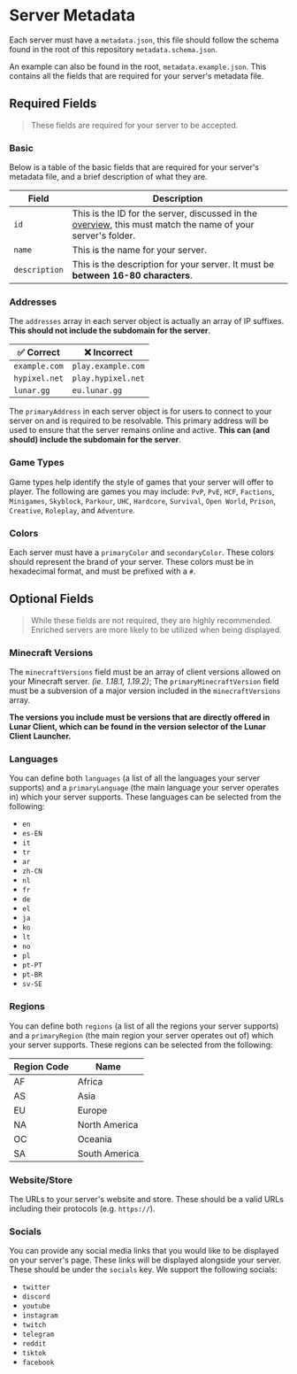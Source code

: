 # Server Metadata

Each server must have a `metadata.json`, this file should follow the schema found in the root of this repository `metadata.schema.json`.

An example can also be found in the root, `metadata.example.json`. This contains all the fields that are required for your server's metadata file.

## Required Fields

> These fields are required for your server to be accepted.

### Basic

Below is a table of the basic fields that are required for your server's metadata file, and a brief description of what they are.

| Field         | Description                                                                                                                                            |
| ------------- | ------------------------------------------------------------------------------------------------------------------------------------------------------ |
| `id`          | This is the ID for the server, discussed in the [overview](server-mappings/adding-servers/overview), this must match the name of your server's folder. |
| `name`        | This is the name for your server.                                                                                                                      |
| `description` | This is the description for your server. It must be **between 16-80 characters**.                                                                      |

### Addresses

The `addresses` array in each server object is actually an array of IP suffixes. **This should not include the subdomain for the server**.

| ✅ Correct    | ❌ Incorrect       |
| ------------- | ------------------ |
| `example.com` | `play.example.com` |
| `hypixel.net` | `play.hypixel.net` |
| `lunar.gg`    | `eu.lunar.gg`      |

The `primaryAddress` in each server object is for users to connect to your server on and is required to be resolvable. This primary address will be used to ensure that the server remains online and active. **This can (and should) include the subdomain for the server**.

### Game Types

Game types help identify the style of games that your server will offer to player. The following are games you may include: `PvP`, `PvE`, `HCF`, `Factions`, `Minigames`, `Skyblock`, `Parkour`, `UHC`, `Hardcore`, `Survival`, `Open World`, `Prison`, `Creative`, `Roleplay`, and `Adventure`.

### Colors

Each server must have a `primaryColor` and `secondaryColor`. These colors should represent the brand of your server. These colors must be in hexadecimal format, and must be prefixed with a `#`.

## Optional Fields

> While these fields are not required, they are highly recommended. Enriched servers are more likely to be utilized when being displayed.

### Minecraft Versions

The `minecraftVersions` field must be an array of client versions allowed on your Minecraft server. _(ie. 1.18.1, 1.19.2)_; The `primaryMinecraftVersion` field must be a subversion of a major version included in the `minecraftVersions` array.

**The versions you include must be versions that are directly offered in Lunar Client, which can be found in the version selector of the Lunar Client Launcher.**

### Languages

You can define both `languages` (a list of all the languages your server supports) and a `primaryLanguage` (the main language your server operates in) which your server supports. These languages can be selected from the following:

- `en`
- `es-EN`
- `it`
- `tr`
- `ar`
- `zh-CN`
- `nl`
- `fr`
- `de`
- `el`
- `ja`
- `ko`
- `lt`
- `no`
- `pl`
- `pt-PT`
- `pt-BR`
- `sv-SE`

### Regions

You can define both `regions` (a list of all the regions your server supports) and a `primaryRegion` (the main region your server operates out of) which your server supports. These regions can be selected from the following:

| Region Code | Name          |
| ----------- | ------------- |
| AF          | Africa        |
| AS          | Asia          |
| EU          | Europe        |
| NA          | North America |
| OC          | Oceania       |
| SA          | South America |

### Website/Store

The URLs to your server's website and store. These should be a valid URLs including their protocols (e.g. `https://`).

### Socials

You can provide any social media links that you would like to be displayed on your server's page. These links will be displayed alongside your server. These should be under the `socials` key. We support the following socials:

- `twitter`
- `discord`
- `youtube`
- `instagram`
- `twitch`
- `telegram`
- `reddit`
- `tiktok`
- `facebook`
